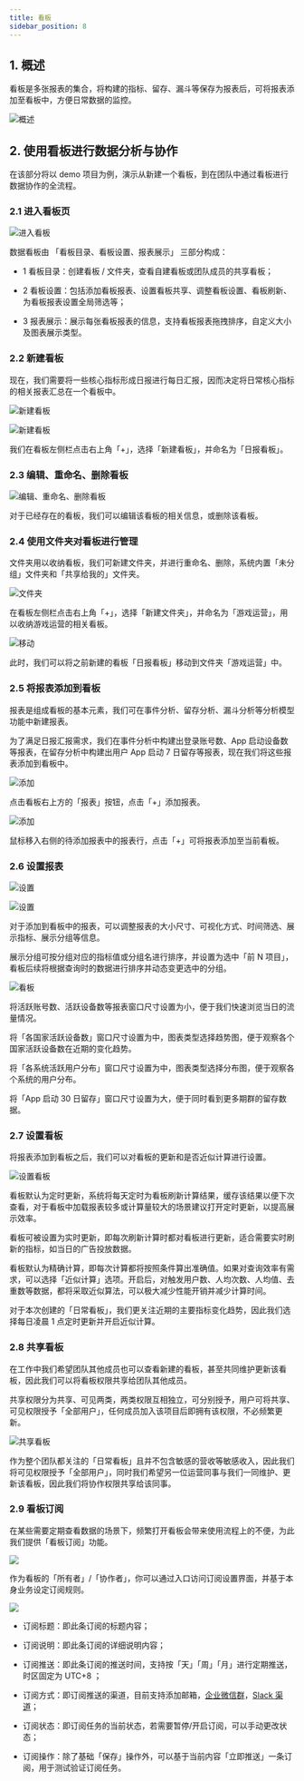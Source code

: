 ```yaml
---
title: 看板
sidebar_position: 8
---
```


## 1. 概述

看板是多张报表的集合，将构建的指标、留存、漏斗等保存为报表后，可将报表添加至看板中，方便日常数据的监控。

![概述](/img/customEvent/kanban_summary.png)

## 2. 使用看板进行数据分析与协作

在该部分将以 demo 项目为例，演示从新建一个看板，到在团队中通过看板进行数据协作的全流程。

### 2.1 进入看板页

![进入看板](/img/customEvent/kanban_layout.png)

数据看板由 「看板目录、看板设置、报表展示」 三部分构成：

- 1 看板目录：创建看板 / 文件夹，查看自建看板或团队成员的共享看板；

- 2 看板设置：包括添加看板报表、设置看板共享、调整看板设置、看板刷新、为看板报表设置全局筛选等；

- 3 报表展示：展示每张看板报表的信息，支持看板报表拖拽排序，自定义大小及图表展示类型。

### 2.2 新建看板

现在，我们需要将一些核心指标形成日报进行每日汇报，因而决定将日常核心指标的相关报表汇总在一个看板中。

![新建看板](/img/customEvent/kanban_create_1.png)

![新建看板](/img/customEvent/kanban_create_2.png)

我们在看板左侧栏点击右上角「+」，选择「新建看板」，并命名为「日报看板」。

### 2.3 编辑、重命名、删除看板

![编辑、重命名、删除看板](/img/customEvent/kanban_operation.png)

对于已经存在的看板，我们可以编辑该看板的相关信息，或删除该看板。

### 2.4 使用文件夹对看板进行管理

文件夹用以收纳看板，我们可新建文件夹，并进行重命名、删除，系统内置「未分组」文件夹和「共享给我的」文件夹。

![文件夹](/img/customEvent/kanban_create_folder.png)

在看板左侧栏点击右上角「+」，选择「新建文件夹」，并命名为「游戏运营」，用以收纳游戏运营的相关看板。

![移动](/img/customEvent/kanban_move.png)

此时，我们可以将之前新建的看板「日报看板」移动到文件夹「游戏运营」中。

### 2.5 将报表添加到看板

报表是组成看板的基本元素，我们可在事件分析、留存分析、漏斗分析等分析模型功能中新建报表。

为了满足日报汇报需求，我们在事件分析中构建出登录账号数、App 启动设备数等报表，在留存分析中构建出用户 App 启动 7 日留存等报表，现在我们将这些报表添加到看板中。

![添加](/img/customEvent/kanban_add_report_1.png)

点击看板右上方的「报表」按钮，点击「+」添加报表。

![添加](/img/customEvent/kanban_add_report_2.png)

鼠标移入右侧的待添加报表中的报表行，点击「+」可将报表添加至当前看板。

### 2.6 设置报表

![设置](/img/customEvent/kanban_setting_1.png)

![设置](/img/customEvent/kanban_setting_2.png)

对于添加到看板中的报表，可以调整报表的大小尺寸、可视化方式、时间筛选、展示指标、展示分组等信息。

展示分组可按分组对应的指标值或分组名进行排序，并设置为选中「前 N 项目」，看板后续将根据查询时的数据进行排序并动态变更选中的分组。

![看板](/img/customEvent/kanban_function.png)

将活跃账号数、活跃设备数等报表窗口尺寸设置为小，便于我们快速浏览当日的流量情况。

将「各国家活跃设备数」窗口尺寸设置为中，图表类型选择趋势图，便于观察各个国家活跃设备数在近期的变化趋势。

将「各系统活跃用户分布」窗口尺寸设置为中，图表类型选择分布图，便于观察各个系统的用户分布。

将「App 启动 30 日留存」窗口尺寸设置为大，便于同时看到更多期群的留存数据。

### 2.7 设置看板

将报表添加到看板之后，我们可以对看板的更新和是否近似计算进行设置。

![设置看板](/img/customEvent/kanban_refresh.png)

看板默认为定时更新，系统将每天定时为看板刷新计算结果，缓存该结果以便下次查看，对于看板中加载报表较多或计算量较大的场景建议打开定时更新，以提高展示效率。

看板可被设置为实时更新，即每次刷新计算时都对看板进行更新，适合需要实时刷新的指标，如当日的广告投放数据。

看板默认为精确计算，即每次计算都将按照条件算出准确值。如果对查询效率有需求，可以选择「近似计算」选项。开启后，对触发用户数、人均次数、人均值、去重数等数据，都将采取近似算法，可以极大减少性能开销并减少计算时间。

对于本次创建的「日常看板」，我们更关注近期的主要指标变化趋势，因此我们选择每日凌晨 1 点定时更新并开启近似计算。

### 2.8 共享看板

在工作中我们希望团队其他成员也可以查看新建的看板，甚至共同维护更新该看板，因此我们可以将看板权限共享给团队其他成员。

共享权限分为共享、可见两类，两类权限互相独立，可分别授予，用户可将共享、可见权限授予「全部用户」，任何成员加入该项目后即拥有该权限，不必频繁更新。

![共享看板](/img/customEvent/kanban_share.png)

作为整个团队都关注的「日常看板」且并不包含敏感的营收等敏感收入，因此我们将可见权限授予「全部用户」，同时我们希望另一位运营同事与我们一同维护、更新该看板，因此我们将协作权限共享给该同事。

### 2.9 看板订阅

在某些需要定期查看数据的场景下，频繁打开看板会带来使用流程上的不便，为此我们提供「看板订阅」功能。

![](https://capacity-files.lcfile.com/o70Y2aNmVeloTAPRh6KsVhDOeNJ5lSVu/tap_db_1.png)

作为看板的「所有者」/「协作者」，你可以通过入口访问订阅设置界面，并基于本身业务设定订阅规则。

![](https://capacity-files.lcfile.com/VBWQ9kY882IkRrxqr2RDIHUEwXNXPMQC/tap_db_2.png)

- 订阅标题：即此条订阅的标题内容；

- 订阅说明：即此条订阅的详细说明内容；

- 订阅推送：即此条订阅的推送时间，支持按「天」「周」「月」进行定期推送，时区固定为 UTC+8 ；

- 订阅方式：即订阅推送的渠道，目前支持添加邮箱，[企业微信群](https://open.work.weixin.qq.com/help2/pc/14931?person_id=1&is_tencent)，[Slack 渠道](https://api.slack.com/messaging/webhooks)；

- 订阅状态：即订阅任务的当前状态，若需要暂停/开启订阅，可以手动更改状态；

- 订阅操作：除了基础「保存」操作外，可以基于当前内容「立即推送」一条订阅，用于测试验证订阅任务。